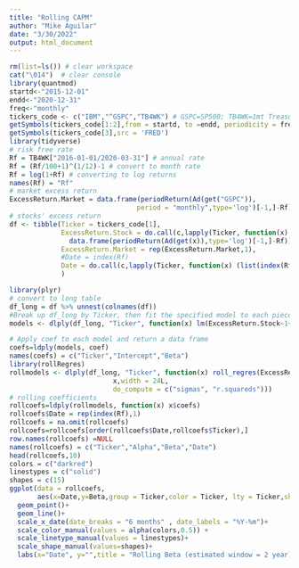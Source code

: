 ```yaml
---
title: "Rolling CAPM"
author: "Mike Aguilar"
date: "3/30/2022"
output: html_document
---
```



<!-- ### Rolling CAPM -->
```r
rm(list=ls()) # clear workspace
cat("\014")  # clear console
library(quantmod)
startd<-"2015-12-01"
endd<-"2020-12-31"
freq<-"monthly"
tickers_code <- c("IBM","^GSPC","TB4WK") # GSPC=SP500; TB4WK=1mt Treasury Yield
getSymbols(tickers_code[1:2],from = startd, to =endd, periodicity = freq, src = 'yahoo')
getSymbols(tickers_code[3],src = 'FRED')
library(tidyverse)
# risk free rate
Rf = TB4WK["2016-01-01/2020-03-31"] # annual rate
Rf = (Rf/100+1)^(1/12)-1 # convert to month rate
Rf = log(1+Rf) # converting to log returns
names(Rf) = "Rf"
# market excess return
ExcessReturn.Market = data.frame(periodReturn(Ad(get("GSPC")),
                                period = "monthly",type='log')[-1,]-Rf)
# stocks' excess return
df <- tibble(Ticker = tickers_code[1],
             ExcessReturn.Stock = do.call(c,lapply(Ticker, function(x) 
               data.frame(periodReturn(Ad(get(x)),type='log')[-1,]-Rf))),
             ExcessReturn.Market = rep(ExcessReturn.Market,1),
             #Date = index(Rf)
             Date = do.call(c,lapply(Ticker, function(x) (list(index(Rf)))))
             )

library(plyr)
# convert to long table
df_long = df %>% unnest(colnames(df))
#Break up df_long by Ticker, then fit the specified model to each piece and return a list
models <- dlply(df_long, "Ticker", function(x) lm(ExcessReturn.Stock~1+ExcessReturn.Market, data = x))

# Apply coef to each model and return a data frame
coefs=ldply(models, coef)
names(coefs) = c("Ticker","Intercept","Beta")
library(rollRegres)
rollmodels <- dlply(df_long, "Ticker", function(x) roll_regres(ExcessReturn.Stock~1+ExcessReturn.Market,
                          x,width = 24L,
                          do_compute = c("sigmas", "r.squareds")))
# rolling coefficients
rollcoefs=ldply(rollmodels, function(x) x$coefs)
rollcoefs$Date = rep(index(Rf),1)
rollcoefs = na.omit(rollcoefs)
rollcoefs=rollcoefs[order(rollcoefs$Date,rollcoefs$Ticker),]
row.names(rollcoefs) =NULL
names(rollcoefs) = c("Ticker","Alpha","Beta","Date")
head(rollcoefs,10)
colors = c("darkred")
linestypes = c("solid")
shapes = c(15)
ggplot(data = rollcoefs,
       aes(x=Date,y=Beta,group = Ticker,color = Ticker, lty = Ticker,shape = Ticker))+
  geom_point()+
  geom_line()+
  scale_x_date(date_breaks = "6 months" , date_labels = "%Y-%m")+
  scale_color_manual(values = alpha(colors,0.5)) +
  scale_linetype_manual(values = linestypes)+ 
  scale_shape_manual(values=shapes)+
  labs(x="Date", y="",title = "Rolling Beta (estimated window = 2 year)")

 
```